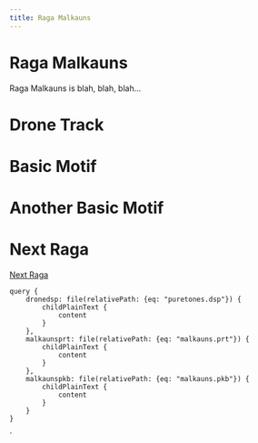 ```yaml
---
title: Raga Malkauns
---
```




# Raga Malkauns

Raga Malkauns is blah, blah, blah...

# Drone Track

<DSPPlayer title='Drone for Raga Malkauns' appname='drone' code={props.data.dronedsp.childPlainText.content} settings={props.data.malkaunsprt.childPlainText.content} />

# Basic Motif

<MotifPlayer motif='Sa ga ma dha ni SA 2' scale={props.data.malkaunspkb.childPlainText.content} drone={props.data.malkaunsprt.childPlainText.content} />

# Another Basic Motif

<MotifPlayer motif='SA ni dha ma ga Sa 2' scale={props.data.malkaunspkb.childPlainText.content} drone={props.data.malkaunsprt.childPlainText.content} />

# Next Raga

[Next Raga](/nextraga/)

    query {
        dronedsp: file(relativePath: {eq: "puretones.dsp"}) {
            childPlainText {
                content
            }
        },
        malkaunsprt: file(relativePath: {eq: "malkauns.prt"}) {
            childPlainText {
                content
            }
        },
        malkaunspkb: file(relativePath: {eq: "malkauns.pkb"}) {
            childPlainText {
                content
            }
        }
    }
`